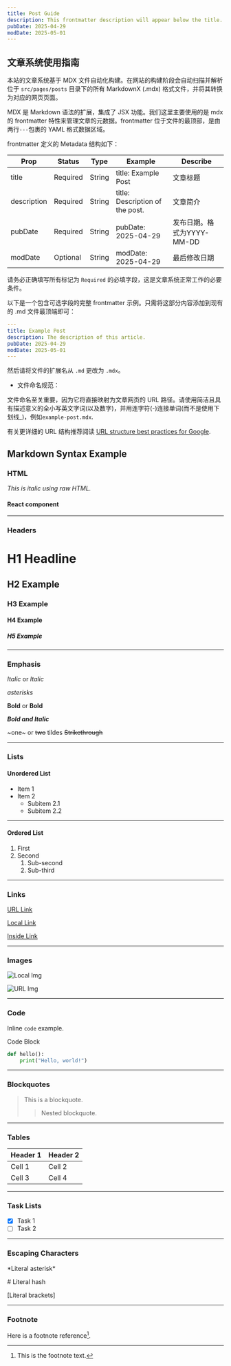 ```yaml
---
title: Post Guide
description: This frontmatter description will appear below the title.
pubDate: 2025-04-29
modDate: 2025-05-01
---
```


## 文章系统使用指南

本站的文章系统基于 MDX 文件自动化构建。在网站的构建阶段会自动扫描并解析位于 `src/pages/posts` 目录下的所有 MarkdownX (.mdx) 格式文件，并将其转换为对应的网页页面。

MDX 是 Markdown 语法的扩展，集成了 JSX 功能。我们这里主要使用的是 mdx 的 frontmatter 特性来管理文章的元数据。frontmatter 位于文件的最顶部，是由两行`---`包裹的 YAML 格式数据区域。

frontmatter 定义的 Metadata 结构如下：

| Prop        | Status   | Type   | Example                         | Describe                   |
| ----------- | -------- | ------ | ------------------------------- | -------------------------- |
| title       | Required | String | title: Example Post             | 文章标题                   |
| description | Required | String | title: Description of the post. | 文章简介                   |
| pubDate     | Required | String | pubDate: 2025-04-29             | 发布日期。格式为YYYY-MM-DD |
| modDate     | Optional | String | modDate: 2025-04-29             | 最后修改日期               |

请务必正确填写所有标记为 `Required` 的必填字段，这是文章系统正常工作的必要条件。

以下是一个包含可选字段的完整 frontmatter 示例。只需将这部分内容添加到现有的 .md 文件最顶端即可：

```YAML
---
title: Example Post
description: The description of this article.
pubDate: 2025-04-29
modDate: 2025-05-01
---
```

然后请将文件的扩展名从 `.md` 更改为 `.mdx`。

- 文件命名规范：

文件命名至关重要，因为它将直接映射为文章网页的 URL 路径。请使用简洁且具有描述意义的全小写英文字词(以及数字)，并用连字符(-)连接单词(而不是使用下划线_)，例如`example-post.mdx`.

有关更详细的 URL 结构推荐阅读 [URL structure best practices for Google](https://developers.google.com/search/docs/crawling-indexing/url-structure).

## Markdown Syntax Example

### HTML

<i>This is italic using raw HTML.</i>

#### React component

<Card
  icon="ri-book-2-line"
  iconColor="text-lime-500"
  iconBg="bg-lime-100"
  title="《电子版手册》"
  description="青衫 Neuro 发布的所有 PDF 手册"
  link="/public"
/>

---

### Headers

# H1 Headline

## H2 Example

### H3 Example

#### H4 Example

##### H5 Example

---

### Emphasis

_Italic_ or _Italic_

*asterisks*

**Bold** or **Bold**

**_Bold and Italic_**

~one~ or ~~two~~ tildes ~~Strikethrough~~

---

### Lists

#### Unordered List

- Item 1
- Item 2
  - Subitem 2.1
  - Subitem 2.2

***

#### Ordered List

1. First
2. Second
   1. Sub-second
   2. Sub-third

---

### Links

[URL Link](https://qingshanasd.cn)

[Local Link](/posts)

[Inside Link](#markdown-syntax-example)

---

### Images

![Local Img](/favicon.ico)

![URL Img](https://qingshanasd.cn/assets/img/ittuann.png)

---

### Code

Inline `code` example.

Code Block

```python
def hello():
    print("Hello, world!")
```

---

### Blockquotes

> This is a blockquote.
>
> > Nested blockquote.

---

### Tables

| Header 1 | Header 2 |
| -------- | -------- |
| Cell 1   | Cell 2   |
| Cell 3   | Cell 4   |

---

### Task Lists

- [x] Task 1
- [ ] Task 2

---

### Escaping Characters

\*Literal asterisk\*

\# Literal hash

\[Literal brackets\]

---

### Footnote

Here is a footnote reference[^1].

[^1]: This is the footnote text.
